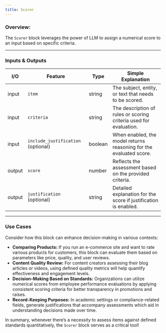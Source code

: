 ```yaml
---
title: Scorer
---
```


### **Overview:**

The `Scorer` block leverages the power of LLM to assign a numerical score to an input based on specific criteria.

---

### Inputs & Outputs

| I/O    | Feature                            | Type    | Simple Explanation                                                 |
| ------ | ---------------------------------- | ------- | ------------------------------------------------------------------ |
| input  | `item`                             | string  | The subject, entity, or text that needs to be scored.              |
| input  | `criteria`                         | string  | The description of rules or scoring criteria used for evaluation.  |
| input  | `include_justification` (optional) | boolean | When enabled, the model returns reasoning for the evaluated score. |
| output | `score`                            | number  | Reflects the assessment based on the provided criteria.            |
| output | `justification` (optional)         | string  | Detailed explanation for the score if justification is enabled.    |

---

### Use Cases

Consider how this block can enhance decision-making in various contexts:

- **Comparing Products:** If you run an e-commerce site and want to rate various products for customers, this block can evaluate them based on parameters like price, quality, and user reviews.
- **Content Quality Review:** For content creators assessing their blog articles or videos, using defined quality metrics will help quantify effectiveness and engagement levels.
- **Decision-Making Based on Standards:** Organizations can utilize numerical scores from employee performance evaluations by applying consistent scoring criteria for better transparency in promotions and raises.
- **Record-Keeping Purposes:** In academic settings or compliance-related fields, generate justifications that accompany assessments which aid in understanding decisions made over time.

In summary, whenever there’s a necessity to assess items against defined standards quantitatively, the `Scorer` block serves as a critical tool!
